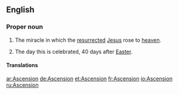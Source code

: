 ==English==
{{see|ascension}}

===Proper noun===
{{en-proper noun}}

# {{Christianity}} The miracle in which the [[resurrected]] [[Jesus]] rose to [[heaven]].
# The day this is celebrated, 40 days after [[Easter]].

====Translations====
{{trans-top|Christian miracle}}
{{trans-mid}}
{{trans-bottom}}
{{trans-top|day celebrated}}
{{trans-mid}}
{{trans-bottom}}

[[ar:Ascension]]
[[de:Ascension]]
[[et:Ascension]]
[[fr:Ascension]]
[[io:Ascension]]
[[ru:Ascension]]